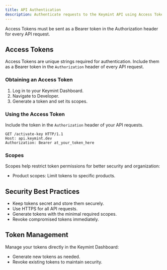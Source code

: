 ```yaml
---
title: API Authentication
description: Authenticate requests to the Keymint API using Access Tokens and scopes.
---
```



<Callout type="info">
Access Tokens must be sent as a Bearer token in the Authorization header for every API request.
</Callout>

## Access Tokens

Access Tokens are unique strings required for authentication. Include them as a Bearer token in the `Authorization` header of every API request.

### Obtaining an Access Token

1. Log in to your Keymint Dashboard.
2. Navigate to Developer.
3. Generate a token and set its scopes.

### Using the Access Token

Include the token in the `Authorization` header of your API requests.

```http
GET /activate-key HTTP/1.1
Host: api.keymint.dev
Authorization: Bearer at_your_token_here
```

### Scopes

Scopes help restrict token permissions for better security and organization:

- Product scopes: Limit tokens to specific products.

## Security Best Practices

- Keep tokens secret and store them securely.
- Use HTTPS for all API requests.
- Generate tokens with the minimal required scopes.
- Revoke compromised tokens immediately.

## Token Management

Manage your tokens directly in the Keymint Dashboard:

- Generate new tokens as needed.
- Revoke existing tokens to maintain security.

